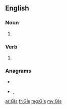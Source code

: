 {{also|gis|Gis|GIS|giş|ĝis}}
==English==

===Noun===
{{head|en|noun plural form}}

# {{plural of|GI|lang=en}}

===Verb===
{{head|en|verb form}}

# {{en-third-person singular of|GI}}

===Anagrams===
* {{l|en|Igs}}
* {{l|en|sig}}, {{l|en|SIG}}

[[ar:GIs]]
[[fr:GIs]]
[[mg:GIs]]
[[my:GIs]]